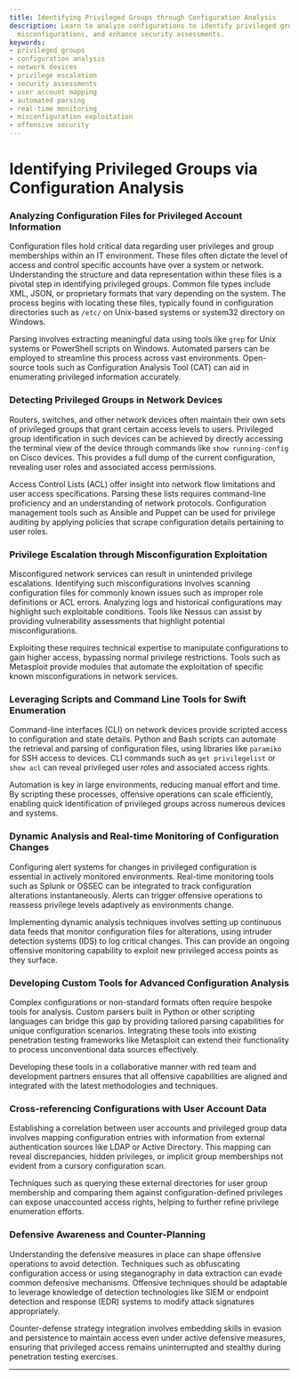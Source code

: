 ```yaml
---
title: Identifying Privileged Groups through Configuration Analysis
description: Learn to analyze configurations to identify privileged groups, uncover
  misconfigurations, and enhance security assessments.
keywords:
- privileged groups
- configuration analysis
- network devices
- privilege escalation
- security assessments
- user account mapping
- automated parsing
- real-time monitoring
- misconfiguration exploitation
- offensive security
---
```


# Identifying Privileged Groups via Configuration Analysis

### Analyzing Configuration Files for Privileged Account Information

Configuration files hold critical data regarding user privileges and group memberships within an IT environment. These files often dictate the level of access and control specific accounts have over a system or network. Understanding the structure and data representation within these files is a pivotal step in identifying privileged groups. Common file types include XML, JSON, or proprietary formats that vary depending on the system. The process begins with locating these files, typically found in configuration directories such as `/etc/` on Unix-based systems or system32 directory on Windows.

Parsing involves extracting meaningful data using tools like `grep` for Unix systems or PowerShell scripts on Windows. Automated parsers can be employed to streamline this process across vast environments. Open-source tools such as Configuration Analysis Tool (CAT) can aid in enumerating privileged information accurately.

### Detecting Privileged Groups in Network Devices

Routers, switches, and other network devices often maintain their own sets of privileged groups that grant certain access levels to users. Privileged group identification in such devices can be achieved by directly accessing the terminal view of the device through commands like `show running-config` on Cisco devices. This provides a full dump of the current configuration, revealing user roles and associated access permissions.

Access Control Lists (ACL) offer insight into network flow limitations and user access specifications. Parsing these lists requires command-line proficiency and an understanding of network protocols. Configuration management tools such as Ansible and Puppet can be used for privilege auditing by applying policies that scrape configuration details pertaining to user roles.

### Privilege Escalation through Misconfiguration Exploitation

Misconfigured network services can result in unintended privilege escalations. Identifying such misconfigurations involves scanning configuration files for commonly known issues such as improper role definitions or ACL errors. Analyzing logs and historical configurations may highlight such exploitable conditions. Tools like Nessus can assist by providing vulnerability assessments that highlight potential misconfigurations.

Exploiting these requires technical expertise to manipulate configurations to gain higher access, bypassing normal privilege restrictions. Tools such as Metasploit provide modules that automate the exploitation of specific known misconfigurations in network services.

### Leveraging Scripts and Command Line Tools for Swift Enumeration

Command-line interfaces (CLI) on network devices provide scripted access to configuration and state details. Python and Bash scripts can automate the retrieval and parsing of configuration files, using libraries like `paramiko` for SSH access to devices. CLI commands such as `get privilegelist` or `show acl` can reveal privileged user roles and associated access rights.

Automation is key in large environments, reducing manual effort and time. By scripting these processes, offensive operations can scale efficiently, enabling quick identification of privileged groups across numerous devices and systems.

### Dynamic Analysis and Real-time Monitoring of Configuration Changes

Configuring alert systems for changes in privileged configuration is essential in actively monitored environments. Real-time monitoring tools such as Splunk or OSSEC can be integrated to track configuration alterations instantaneously. Alerts can trigger offensive operations to reassess privilege levels adaptively as environments change.

Implementing dynamic analysis techniques involves setting up continuous data feeds that monitor configuration files for alterations, using intruder detection systems (IDS) to log critical changes. This can provide an ongoing offensive monitoring capability to exploit new privileged access points as they surface.

### Developing Custom Tools for Advanced Configuration Analysis

Complex configurations or non-standard formats often require bespoke tools for analysis. Custom parsers built in Python or other scripting languages can bridge this gap by providing tailored parsing capabilities for unique configuration scenarios. Integrating these tools into existing penetration testing frameworks like Metasploit can extend their functionality to process unconventional data sources effectively.

Developing these tools in a collaborative manner with red team and development partners ensures that all offensive capabilities are aligned and integrated with the latest methodologies and techniques.

### Cross-referencing Configurations with User Account Data

Establishing a correlation between user accounts and privileged group data involves mapping configuration entries with information from external authentication sources like LDAP or Active Directory. This mapping can reveal discrepancies, hidden privileges, or implicit group memberships not evident from a cursory configuration scan.

Techniques such as querying these external directories for user group membership and comparing them against configuration-defined privileges can expose unaccounted access rights, helping to further refine privilege enumeration efforts.

### Defensive Awareness and Counter-Planning

Understanding the defensive measures in place can shape offensive operations to avoid detection. Techniques such as obfuscating configuration access or using steganography in data extraction can evade common defensive mechanisms. Offensive techniques should be adaptable to leverage knowledge of detection technologies like SIEM or endpoint detection and response (EDR) systems to modify attack signatures appropriately.

Counter-defense strategy integration involves embedding skills in evasion and persistence to maintain access even under active defensive measures, ensuring that privileged access remains uninterrupted and stealthy during penetration testing exercises. 

---